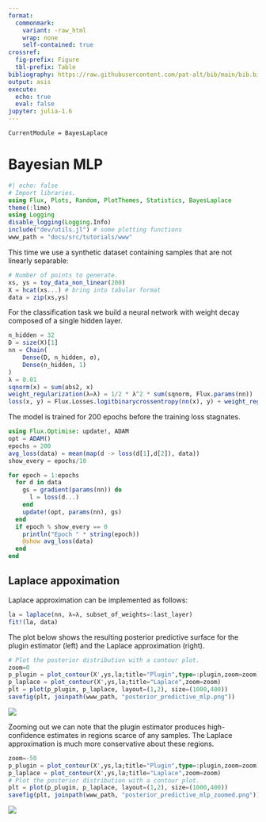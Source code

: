 ```yaml
---
format: 
  commonmark:
    variant: -raw_html
    wrap: none
    self-contained: true
crossref:
  fig-prefix: Figure
  tbl-prefix: Table
bibliography: https://raw.githubusercontent.com/pat-alt/bib/main/bib.bib
output: asis
execute: 
  echo: true
  eval: false
jupyter: julia-1.6
---
```


```@meta
CurrentModule = BayesLaplace
```

# Bayesian MLP

```julia
#| echo: false
# Import libraries.
using Flux, Plots, Random, PlotThemes, Statistics, BayesLaplace
theme(:lime)
using Logging
disable_logging(Logging.Info)
include("dev/utils.jl") # some plotting functions
www_path = "docs/src/tutorials/www"
```

This time we use a synthetic dataset containing samples that are not linearly separable:

```julia
# Number of points to generate.
xs, ys = toy_data_non_linear(200)
X = hcat(xs...) # bring into tabular format
data = zip(xs,ys)
```

For the classification task we build a neural network with weight decay composed of a single hidden layer.

```julia
n_hidden = 32
D = size(X)[1]
nn = Chain(
    Dense(D, n_hidden, σ),
    Dense(n_hidden, 1)
)  
λ = 0.01
sqnorm(x) = sum(abs2, x)
weight_regularization(λ=λ) = 1/2 * λ^2 * sum(sqnorm, Flux.params(nn))
loss(x, y) = Flux.Losses.logitbinarycrossentropy(nn(x), y) + weight_regularization();
```

The model is trained for 200 epochs before the training loss stagnates.

```julia
using Flux.Optimise: update!, ADAM
opt = ADAM()
epochs = 200
avg_loss(data) = mean(map(d -> loss(d[1],d[2]), data))
show_every = epochs/10

for epoch = 1:epochs
  for d in data
    gs = gradient(params(nn)) do
      l = loss(d...)
    end
    update!(opt, params(nn), gs)
  end
  if epoch % show_every == 0
    println("Epoch " * string(epoch))
    @show avg_loss(data)
  end
end
```

## Laplace appoximation

Laplace approximation can be implemented as follows:

```julia
la = laplace(nn, λ=λ, subset_of_weights=:last_layer)
fit!(la, data)
```

The plot below shows the resulting posterior predictive surface for the plugin estimator (left) and the Laplace approximation (right).

```julia
# Plot the posterior distribution with a contour plot.
zoom=0
p_plugin = plot_contour(X',ys,la;title="Plugin",type=:plugin,zoom=zoom)
p_laplace = plot_contour(X',ys,la;title="Laplace",zoom=zoom)
plt = plot(p_plugin, p_laplace, layout=(1,2), size=(1000,400))
savefig(plt, joinpath(www_path, "posterior_predictive_mlp.png"))
```

![](www/posterior_predictive_mlp.png)

Zooming out we can note that the plugin estimator produces high-confidence estimates in regions scarce of any samples. The Laplace approximation is much more conservative about these regions.

```julia
zoom=-50
p_plugin = plot_contour(X',ys,la;title="Plugin",type=:plugin,zoom=zoom)
p_laplace = plot_contour(X',ys,la;title="Laplace",zoom=zoom)
# Plot the posterior distribution with a contour plot.
plt = plot(p_plugin, p_laplace, layout=(1,2), size=(1000,400))
savefig(plt, joinpath(www_path, "posterior_predictive_mlp_zoomed.png"))
```

![](www/posterior_predictive_mlp_zoomed.png)

